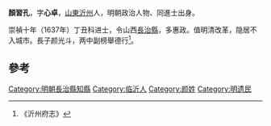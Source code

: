 '''顏習孔'''，字'''心卓'''，[[山東|山東]][[沂州|沂州]]人，明朝政治人物、同進士出身。

崇禎十年（1637年）丁丑科进士，令山西[[長治縣|長治縣]]，多惠政。值明清改革，隐居不入城市。長子颜光斗，两中副榜舉德行<ref>《沂州府志》</ref>。

==參考==
{{reflist}}
{{明朝人物小作品}}


{{崇禎十年丁丑科殿試金榜}}
{{DEFAULTSORT:Yan颜}}
[[Category:明朝長治縣知縣|Category:明朝長治縣知縣]]
[[Category:临沂人|Category:临沂人]]
[[Category:颜姓|Category:颜姓]]
[[Category:明遗民|Category:明遗民]]